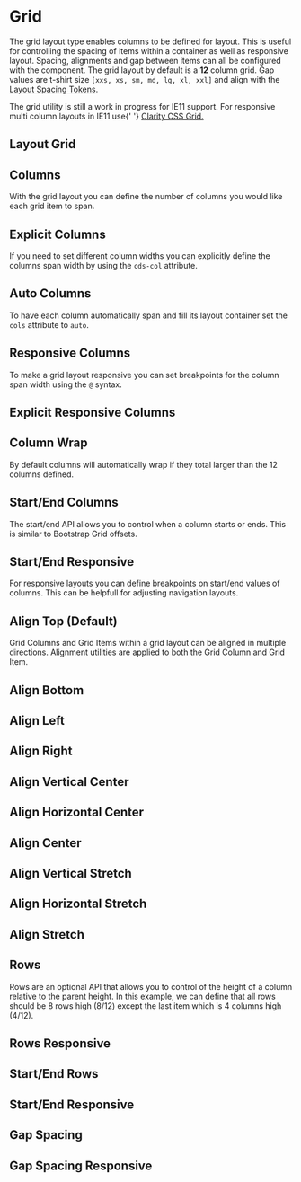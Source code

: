 
<Meta title="Foundation/Layout/Grid" />

# Grid

The grid layout type enables columns to be defined for layout. This is useful
for controlling the spacing of items within a container as well as responsive
layout. Spacing, alignments and gap between items can all be configured with
the component. The grid layout by default is a **12** column grid.
Gap values are t-shirt size `[xxs, xs, sm, md, lg, xl, xxl]` and align with the [Layout Spacing Tokens](./?path=/docs/experimental-spacing-getting-started--page).

<cds-alert-group status="warning" cds-layout="m-b:lg">
  <cds-alert>
    The grid utility is still a work in progress for IE11 support. For responsive multi column layouts in IE11 use{' '}
    <a cds-text="link" href="https://clarity.design/documentation/grid">
      Clarity CSS Grid.
    </a>
  </cds-alert>
</cds-alert-group>

## Layout Grid

<Preview>
  <Story id="foundation-layout-stories--grid-layout" />
</Preview>

## Columns

With the grid layout you can define the number of columns you would like each
grid item to span.

<Preview>
  <Story id="foundation-layout-stories--grid-layout-columns" />
</Preview>

## Explicit Columns

If you need to set different column widths you can explicitly define the
columns span width by using the `cds-col` attribute.

<Preview>
  <Story id="foundation-layout-stories--grid-layout-columns-explicit" />
</Preview>

## Auto Columns

To have each column automatically span and fill its layout container set
the `cols` attribute to `auto`.

<Preview>
  <Story id="foundation-layout-stories--grid-layout-columns-auto" />
</Preview>

## Responsive Columns

To make a grid layout responsive you can set breakpoints for the column span
width using the `@` syntax.

<Preview>
  <Story id="foundation-layout-stories--grid-layout-columns-responsive" />
</Preview>

## Explicit Responsive Columns

<Preview>
  <Story id="foundation-layout-stories--grid-layout-columns-responsive-explicit" />
</Preview>

## Column Wrap

By default columns will automatically wrap if they total larger than the
12 columns defined.

<Preview>
  <Story id="foundation-layout-stories--grid-layout-columns-wrap" />
</Preview>

## Start/End Columns

The start/end API allows you to control when a column starts or ends. This is
similar to Bootstrap Grid offsets.

<Preview>
  <Story id="foundation-layout-stories--grid-layout-columns-start-end" />
</Preview>

## Start/End Responsive

For responsive layouts you can define breakpoints on start/end values of
columns. This can be helpfull for adjusting navigation layouts.

<Preview>
  <Story id="foundation-layout-stories--grid-layout-columns-start-end-responsive" />
</Preview>

## Align Top (Default)

Grid Columns and Grid Items within a grid layout can be aligned in multiple
directions. Alignment utilities are applied to both the Grid Column and Grid Item.

<Preview>
  <Story id="foundation-layout-stories--grid-layout-align-top" />
</Preview>

## Align Bottom

<Preview>
  <Story id="foundation-layout-stories--grid-layout-align-bottom" />
</Preview>

## Align Left

<Preview>
  <Story id="foundation-layout-stories--grid-layout-align-left" />
</Preview>

## Align Right

<Preview>
  <Story id="foundation-layout-stories--grid-layout-align-right" />
</Preview>

## Align Vertical Center

<Preview>
  <Story id="foundation-layout-stories--grid-layout-align-vertical-center" />
</Preview>

## Align Horizontal Center

<Preview>
  <Story id="foundation-layout-stories--grid-layout-align-horizontal-center" />
</Preview>

## Align Center

<Preview>
  <Story id="foundation-layout-stories--grid-layout-align-center" />
</Preview>

## Align Vertical Stretch

<Preview>
  <Story id="foundation-layout-stories--grid-layout-align-vertical-stretch" />
</Preview>

## Align Horizontal Stretch

<Preview>
  <Story id="foundation-layout-stories--grid-layout-align-horizontal-stretch" />
</Preview>

## Align Stretch

<Preview>
  <Story id="foundation-layout-stories--grid-layout-align-stretch" />
</Preview>

## Rows

<!-- tbd on API and flexbox support -->

Rows are an optional API that allows you to control of the height of a column
relative to the parent height. In this example, we can define that all rows
should be 8 rows high (8/12) except the last item which is 4 columns high (4/12).

<Preview>
  <Story id="foundation-layout-stories--grid-layout-rows" />
</Preview>

## Rows Responsive

<Preview>
  <Story id="foundation-layout-stories--grid-layout-rows-responsive" />
</Preview>

## Start/End Rows

<Preview>
  <Story id="foundation-layout-stories--grid-layout-rows-start-end" />
</Preview>

## Start/End Responsive

<Preview>
  <Story id="foundation-layout-stories--grid-layout-rows-start-end-responsive" />
</Preview>

## Gap Spacing

<Preview>
  <Story id="foundation-layout-stories--grid-gap" />
</Preview>

## Gap Spacing Responsive

<Preview>
  <Story id="foundation-layout-stories--grid-gap-responsive" />
</Preview>
